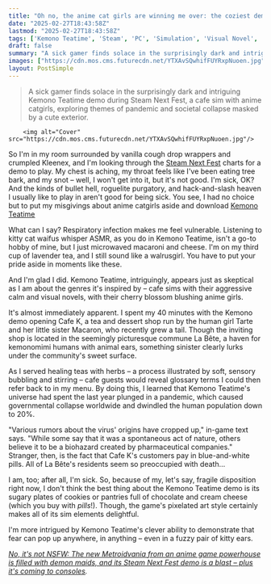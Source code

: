 ```yaml
---
title: "Oh no, the anime cat girls are winning me over: the coziest demo in Steam Next Fest might be this cafe life sim with coffee ASMR"
date: "2025-02-27T18:43:58Z"
lastmod: "2025-02-27T18:43:58Z"
tags: ['Kemono Teatime', 'Steam', 'PC', 'Simulation', 'Visual Novel', 'Anime', 'Cafe Sim']
draft: false
summary: "A sick gamer finds solace in the surprisingly dark and intriguing Kemono Teatime demo during Steam Next Fest, a cafe sim with anime catgirls,  exploring themes of pandemic and societal collapse masked by a cute exterior."
images: ["https://cdn.mos.cms.futurecdn.net/YTXAvSQwhifFUYRxpNuoen.jpg"]
layout: PostSimple
---
```

> A sick gamer finds solace in the surprisingly dark and intriguing Kemono Teatime demo during Steam Next Fest, a cafe sim with anime catgirls,  exploring themes of pandemic and societal collapse masked by a cute exterior.


        <img alt="Cover" src="https://cdn.mos.cms.futurecdn.net/YTXAvSQwhifFUYRxpNuoen.jpg"/>
        
So I'm in my room surrounded by vanilla cough drop wrappers and crumpled Kleenex, and I'm looking through the [<u>Steam Next Fest</u>](https://www.gamesradar.com/games/steam-next-fest-guide/) charts for a demo to play. My chest is aching, my throat feels like I've been eating tree bark, and my snot – well, I won't get into it, but it's not good. I'm sick, OK? And the kinds of bullet hell, roguelite purgatory, and hack-and-slash heaven I usually like to play in aren't good for being sick. You see, I had no choice but to put my misgivings about anime catgirls aside and download [<u>Kemono Teatime</u>](https://store.steampowered.com/app/3345060/Kemono_Teatime_Demo/)

What can I say? Respiratory infection makes me feel vulnerable. Listening to kitty cat waifus whisper ASMR, as you do in Kemono Teatime, isn't a go-to hobby of mine, but I just microwaved macaroni and cheese. I'm on my third cup of lavender tea, and I still sound like a walrusgirl. You have to put your pride aside in moments like these.

And I'm glad I did. Kemono Teatime, intriguingly, appears just as skeptical as I am about the genres it's inspired by – cafe sims with their aggressive calm and visual novels, with their cherry blossom blushing anime girls.

It's almost immediately apparent. I spent my 40 minutes with the Kemono demo opening Cafe K, a tea and dessert shop run by the human girl Tarte and her little sister Macaron, who recently grew a tail. Though the inviting shop is located in the seemingly picturesque commune La Bête, a haven for kemonomimi humans with animal ears, something sinister clearly lurks under the community's sweet surface.



As I served healing teas with herbs – a process illustrated by soft, sensory bubbling and stirring – cafe guests would reveal glossary terms I could then refer back to in my menu. By doing this, I learned that Kemono Teatime's universe had spent the last year plunged in a pandemic, which caused governmental collapse worldwide and dwindled the human population down to 20%.

"Various rumors about the virus' origins have cropped up," in-game text says. "While some say that it was a spontaneous act of nature, others believe it to be a biohazard created by pharmaceutical companies." Stranger, then, is the fact that Cafe K's customers pay in blue-and-white pills. All of La Bête's residents seem so preoccupied with death…

I am, too; after all, I'm sick. So, because of my, let's say, fragile disposition right now, I don't think the best thing about the Kemono Teatime demo is its sugary plates of cookies or pantries full of chocolate and cream cheese (which you buy with *pills*!). Though, the game's pixelated art style certainly makes all of its sim elements delightful.

I'm more intrigued by Kemono Teatime's clever ability to demonstrate that fear can pop up anywhere, in anything – even in a fuzzy pair of kitty ears.

[<u><em>No, it's not NSFW: The new Metroidvania from an anime game powerhouse is filled with demon maids, and its Steam Next Fest demo is a blast – plus it's coming to consoles</em></u>](https://www.gamesradar.com/games/action/no-its-not-nsfw-the-new-metroidvania-from-an-anime-game-powerhouse-is-filled-with-demon-maids-and-its-steam-next-fest-demo-is-a-blast-plus-its-coming-to-consoles/)*.*
        